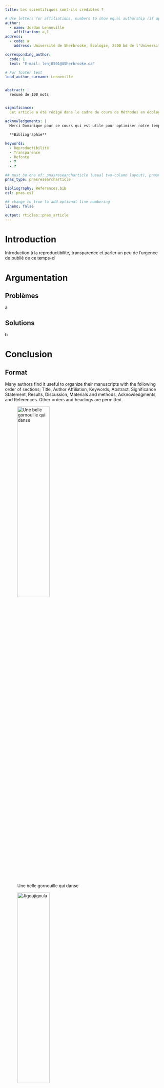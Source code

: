 ```yaml
---
title: Les scientifiques sont-ils crédibles ? 

# Use letters for affiliations, numbers to show equal authorship (if applicable) and to indicate the corresponding author
author:
  - name: Jordan Lenneville 
    affiliation: a,1
address:
  - code: a
    address: Université de Sherbrooke, Écologie, 2500 bd de l'Université, Sherbrooke, Qc, J1K 2R1

corresponding_author:
  code: 1
  text: "E-mail: lenj0501@USherbrooke.ca"

# For footer text
lead_author_surname: Lenneville


abstract: |
  résumé de 100 mots 


significance: 
  Cet article a été rédigé dans le cadre du cours de Méthodes en écologie computationnelle (BIO500). Ce travail à comme but de formuler et défendre une opinion sur les enjeux de reproductibilité en écologie. Plus précisément, les élèves sont mendatés à s'exprimer sur l'importance de la transparence et des standards de reproductibilité dans un contexte où il y a une accélération de la recherche. 

acknowledgements: |
  Merci Dominique pour ce cours qui est utile pour optimiser notre temps de codage. J'ai surtout aimer travailler avec Rmarkdown. Bon été!
  
  **Bibliographie** 

keywords:
  - Reproductibilité 
  - Transparence
  - Refonte
  - ?
  - ?

## must be one of: pnasresearcharticle (usual two-column layout), pnasmathematics (one column layout), or pnasinvited (invited submissions only)
pnas_type: pnasresearcharticle

bibliography: References.bib
csl: pnas.csl

## change to true to add optional line numbering
lineno: false

output: rticles::pnas_article
---
```

Introduction {.unnumbered}
========================================
 
Introduction à la reproductibilité, transparence et parler un peu de l'urgence de publié de ce temps-ci

Argumentation {.unnumbered}
========================================

Problèmes {.unnumbered}
------
a

Solutions  {.unnumbered}
------
b 

Conclusion {.unnumbered}
========================================



Format {#format .unnumbered}
------

Many authors find it useful to organize their manuscripts with the
following order of sections; Title, Author Affiliation, Keywords,
Abstract, Significance Statement, Results, Discussion, Materials and
methods, Acknowledgments, and References. Other orders and headings are
permitted.

![Une belle gornouille qui danse 
](grenouille.jpg){width=50% height=40%}

![Jigoujigoula 
](Istadbut.jpg){width=50% height=40%}



<!-- Leave these lines as they are at the end of your .Rmd file to ensure placement of methods & acknowledgements sections before the references-->
\showmatmethods
\showacknow
\pnasbreak
